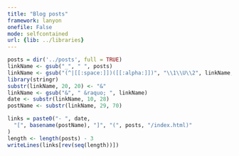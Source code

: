 ```yaml
---
title: "Blog posts"
framework: lanyon
onefile: False
mode: selfcontained
url: {lib: ../libraries}
---
```



```r
posts = dir('../posts', full = TRUE)
linkName <- gsub("_", " ", posts)
linkName <- gsub("(^|[[:space:]])([[:alpha:]])", "\\1\\U\\2", linkName, perl=TRUE)
library(stringr)
substr(linkName, 20, 20) <- "&"
linkName <- gsub("&", " &raquo; ", linkName)
date <- substr(linkName, 10, 28)
postName <- substr(linkName, 29, 70)

links = paste0("- ", date,
  "[", basename(postName), "]", "(", posts, "/index.html)"
)
length <- length(posts) - 3
writeLines(links[rev(seq(length))])
```



